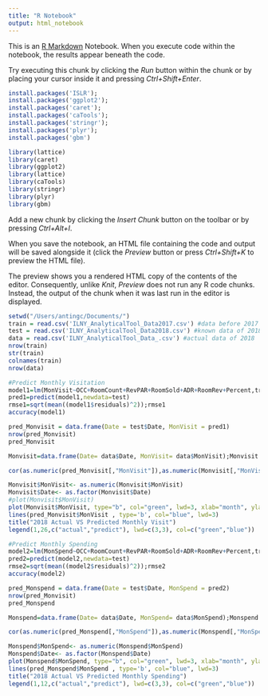 ---
title: "R Notebook"
output: html_notebook
---

This is an [R Markdown](http://rmarkdown.rstudio.com) Notebook. When you execute code within the notebook, the results appear beneath the code. 

Try executing this chunk by clicking the *Run* button within the chunk or by placing your cursor inside it and pressing *Ctrl+Shift+Enter*. 

```{r}
install.packages('ISLR');
install.packages('ggplot2'); 
install.packages('caret'); 
install.packages('caTools'); 
install.packages('stringr'); 
install.packages('plyr'); 
install.packages('gbm')

library(lattice)
library(caret)
library(ggplot2)
library(lattice)
library(caTools)
library(stringr)
library(plyr)
library(gbm)

```

Add a new chunk by clicking the *Insert Chunk* button on the toolbar or by pressing *Ctrl+Alt+I*.

When you save the notebook, an HTML file containing the code and output will be saved alongside it (click the *Preview* button or press *Ctrl+Shift+K* to preview the HTML file).

The preview shows you a rendered HTML copy of the contents of the editor. Consequently, unlike *Knit*, *Preview* does not run any R code chunks. Instead, the output of the chunk when it was last run in the editor is displayed.
```{r}
setwd("/Users/antingc/Documents/")
train = read.csv('ILNY_AnalyticalTool_Data2017.csv') #data before 2017
test = read.csv('ILNY_AnalyticalTool_Data2018.csv') #known data of 2018
data = read.csv('ILNY_AnalyticalTool_Data_.csv') #actual data of 2018
nrow(train)
str(train)
colnames(train)
nrow(data)
```
```{r}
#Predict Monthly Visitation 
model1=lm(MonVisit~OCC+RoomCount+RevPAR+RoomSold+ADR+RoomRev+Percent,train)
pred1=predict(model1,newdata=test)
rmse1=sqrt(mean((model1$residuals)^2));rmse1
accuracy(model1)

pred_Monvisit = data.frame(Date = test$Date, MonVisit = pred1)
nrow(pred_Monvisit)
pred_Monvisit
```
```{r}
Monvisit=data.frame(Date= data$Date, MonVisit= data$MonVisit);Monvisit

```
```{r}
cor(as.numeric(pred_Monvisit[,"MonVisit"]),as.numeric(Monvisit[,"MonVisit"]))
```
```{r}
Monvisit$MonVisit<- as.numeric(Monvisit$MonVisit)
Monvisit$Date<- as.factor(Monvisit$Date)
#plot(Monvisit$MonVisit)
plot(Monvisit$MonVisit, type="b", col="green", lwd=3, xlab="month", ylab="Monthly Visitation")
lines(pred_Monvisit$MonVisit , type='b', col="blue", lwd=3)
title("2018 Actual VS Predicted Monthly Visit")
legend(1,26,c("actual","predict"), lwd=c(3,3), col=c("green","blue"))
```
```{r}
#Predict Monthly Spending
model2=lm(MonSpend~OCC+RoomCount+RevPAR+RoomSold+ADR+RoomRev+Percent,train)
pred2=predict(model2,newdata=test)
rmse2=sqrt(mean((model2$residuals)^2));rmse2
accuracy(model2)

pred_Monspend = data.frame(Date = test$Date, MonSpend = pred2)
nrow(pred_Monvisit)
pred_Monspend
```
```{r}
Monspend=data.frame(Date= data$Date, MonSpend= data$MonSpend);Monspend
```
```{r}
cor(as.numeric(pred_Monspend[,"MonSpend"]),as.numeric(Monspend[,"MonSpend"]))
```
```{r}
Monspend$MonSpend<- as.numeric(Monspend$MonSpend)
Monspend$Date<- as.factor(Monspend$Date)
plot(Monspend$MonSpend, type="b", col="green", lwd=3, xlab="month", ylab="Monthly Visitation")
lines(pred_Monspend$MonSpend , type='b', col="blue", lwd=3)
title("2018 Actual VS Predicted Monthly Spending")
legend(1,12,c("actual","predict"), lwd=c(3,3), col=c("green","blue"))
```

